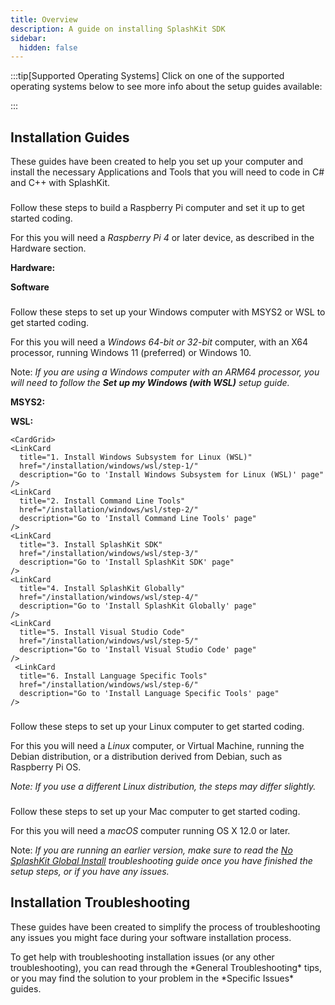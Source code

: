 ```yaml
---
title: Overview
description: A guide on installing SplashKit SDK
sidebar:
  hidden: false
---
```



:::tip[Supported Operating Systems]
Click on one of the supported operating systems below to see more info about the setup guides available:

<CardGrid>
  <LinkCard
    title="Raspberry Pi"
    href="#raspberry-pi"
  />
  <LinkCard
    title="Windows"
    href="#windows"
  />
  <LinkCard 
    title="Linux"
    href="#linux"
  />
  <LinkCard
    title="macOS"
    href="#macos"
  />
</CardGrid>
:::

## Installation Guides

These guides have been created to help you set up your computer and install the necessary Applications and Tools that you will need to code in C# and C++ with SplashKit.

### <span style="display:none;">Raspberry Pi</span>

<Card title="Raspberry Pi" icon="fa-brands:raspberry-pi">
  Follow these steps to build a Raspberry Pi computer and set it up to get started coding.
  
  For this you will need a *Raspberry Pi 4* or later device, as described in the Hardware section.

  **Hardware:**

  <CardGrid>
    <LinkCard
      title="1. Getting the Hardware"
      href="/installation/raspberrypi/hardware/step-1/"
      description="Go to 'Getting the Hardware' page"
    />
    <LinkCard
      title="2. Building your multi-tool" 
      href="/installation/raspberrypi/hardware/step-2/"
      description="Go to 'Building your multi-tool' page"
    />
     <LinkCard
      title="3. Connecting the Accessories" 
      href="/installation/raspberrypi/hardware/step-3/"
      description="Go to 'Connecting the Accessories' page"
    />
    <LinkCard
      title="4. Powering the Multi-tool" 
      href="/installation/raspberrypi/hardware/step-4/"
      description="Go to 'Powering the Multi-tool' page"
    />
    <LinkCard
      title="5. Finalising the Mutli-tool Setup" 
      href="/installation/raspberrypi/hardware/step-4/"
      description="Go to 'Finalising the Mutli-tool Setup' page"
    />
  </CardGrid>

  **Software**

  <CardGrid>
    <LinkCard
      title="1. Download Raspberry Pi OS"
      href="/installation/raspberrypi/software/step-1/"
      description="Go to 'Download Raspberry Pi OS"
    />
    <LinkCard
      title="2. Install Raspberry Pi OS" 
      href="/installation/raspberrypi/software/step-2/"
      description="Go to 'Install Raspberry Pi OS' page"
    />
     <LinkCard
      title="3. Setup Raspberry Pi OS" 
      href="/installation/raspberrypi/software/step-3/"
      description="Go to 'Setup Raspberry Pi OS' page"
    />
    <LinkCard
      title="4. Manual Setup Steps" 
      href="/installation/raspberrypi/software/step-4/"
      description="Go to 'Manual Setup Steps' page"
    />
    <LinkCard
      title="5. Optional Steps" 
      href="/installation/raspberrypi/software/step-5/"
      description="Go to 'Optional Steps' page"
    />
  </CardGrid>
</Card>

### <span style="display:none;">Windows</span>

<Card title="Windows" icon="fa-brands:windows">
  Follow these steps to set up your Windows computer with MSYS2 or WSL to get started coding.

  For this you will need a *Windows 64-bit or 32-bit* computer, with an X64 processor, running Windows 11 (preferred) or Windows 10.

  Note: *If you are using a Windows computer with an ARM64 processor, you will need to follow the **Set up my Windows (with WSL)** setup guide.*

  **MSYS2:**

  <CardGrid>
    <LinkCard
      title="1. Install MSYS2"
      href="/installation/windows/mingw/step-1/"
      description="Go to 'Install MSYS2' page"
    />
    <LinkCard
      title="2. Install git and clang Command Line Tools"
      href="/installation/windows/mingw/step-2/"
      description="Go to 'Install git and clang Command Line Tools' page" 
    />
    <LinkCard
      title="3. Install SplashKit SDK"
      href="/installation/windows/mingw/step-3/"
      description="Go to 'Install SplashKit SDK' page" 
    />
    <LinkCard
      title="4. Install SplashKit Globally"
      href="/installation/windows/mingw/step-4/"
      description="Go to 'Install SplashKit Globally' page" 
    />
    <LinkCard
      title="5. Install Visual Studio Code"
      href="/installation/windows/mingw/step-5/"
      description="Go to 'Install Visual Studio Code' page" 
    />
     <LinkCard
      title="6. Install Language Specific Tools"
      href="/installation/windows/mingw/step-6/"
      description="Go to 'Install Language Specific Tools' page" 
    />
  </CardGrid>

   **WSL:**

    <CardGrid>
    <LinkCard
      title="1. Install Windows Subsystem for Linux (WSL)"
      href="/installation/windows/wsl/step-1/"
      description="Go to 'Install Windows Subsystem for Linux (WSL)' page"
    />
    <LinkCard
      title="2. Install Command Line Tools"
      href="/installation/windows/wsl/step-2/"
      description="Go to 'Install Command Line Tools' page" 
    />
    <LinkCard
      title="3. Install SplashKit SDK"
      href="/installation/windows/wsl/step-3/"
      description="Go to 'Install SplashKit SDK' page" 
    />
    <LinkCard
      title="4. Install SplashKit Globally"
      href="/installation/windows/wsl/step-4/"
      description="Go to 'Install SplashKit Globally' page" 
    />
    <LinkCard
      title="5. Install Visual Studio Code"
      href="/installation/windows/wsl/step-5/"
      description="Go to 'Install Visual Studio Code' page" 
    />
     <LinkCard
      title="6. Install Language Specific Tools"
      href="/installation/windows/wsl/step-6/"
      description="Go to 'Install Language Specific Tools' page" 
    />
  </CardGrid>
</Card>

### <span style="display:none;">Linux</span>

<Card title="Linux" icon="fa-brands:linux">
  Follow these steps to set up your Linux computer to get started coding.

  For this you will need a *Linux* computer, or Virtual Machine, running the Debian distribution, or a distribution derived from Debian, such as Raspberry Pi OS.

  *Note: If you use a different Linux distribution, the steps may differ slightly.*

  <CardGrid>
    <LinkCard
      title="1. Automated Setup"
      href="/installation/linux/step-1/"
      description="Go to step 1 'Automated Setup' page"
    />
    <LinkCard
      title="2. Manual Setup Steps"
      href="/installation/linux/step-2"
      description="Go to step 2 'Manual Setup Step' page"
    />
    <LinkCard
      title="3. Optional Step"
      href="/installation/linux/step-3"
      description="Go to step 2 'Optional Step' page"
    />
  </CardGrid>
</Card>

### <span style="display:none;">macOS</span>

<Card title="macOS" icon="fa-brands:apple">
  Follow these steps to set up your Mac computer to get started coding.

  For this you will need a *macOS* computer running OS X 12.0 or later.
  
  Note: *If you are running an earlier version, make sure to read the [No SplashKit Global Install](/book/part-0-getting-started/2-computer-use/0-installation/3-0-troubleshooting-install/#no-splashkit-global-install) troubleshooting guide once you have finished the setup steps, or if you have any issues.*

  <CardGrid>
    <LinkCard
      title="1. Install XCode Command Line Tools"
      href="/installation/macos/step-1/"
      description="Go to 'Install XCode Command Line Tools' page"
    />
    <LinkCard
      title="2. Install SplashKit SDK"
      href="/installation/macos/step-2/"
      description="Go to 'Install SplashKit SDK' page"
    />
    <LinkCard
      title="3. Install SplashKit Globally"
      href="/installation/macos/step-3/"
      description="Go to 'Install SplashKit Globally' page"
    />
    <LinkCard
      title="4. Install Visual Studio Code"
      href="/installation/macos/step-4/"
      description="Go to 'Install Visual Studio Code' page"
    />
    <LinkCard
      title="5. Install Language Specific Tools"
      href="/installation/macos/step-5"
      description="Go to 'Install Language Specific Tools' page"
    />
    <LinkCard
      title="6. Optional Step"
      href="/installation/macos/step-6"
      description="Go to 'Optional Step' page"
    />
  </CardGrid>
</Card>

## Installation Troubleshooting

These guides have been created to simplify the process of troubleshooting any issues you might face during your software installation process.

<Card title="Troubleshooting" icon="fa:wrench">
  To get help with troubleshooting installation issues (or any other troubleshooting), you can read through the *General Troubleshooting* tips, or you may find the solution to your problem in the *Specific Issues* guides.

  <CardGrid>
    <LinkCard
      title="General Troubleshooting"
      href="https://programmers.guide/book/part-0-getting-started/2-computer-use/0-installation/3-0-troubleshooting-install/#general-troubleshooting"
      description="Go to the 'General Troubleshooting' section of the 'Installation Troubleshooting' page"
    />
    <LinkCard
      title="Specific Issues"
      href="https://programmers.guide/book/part-0-getting-started/2-computer-use/0-installation/3-0-troubleshooting-install/#specific-issues"
      description="Go to the 'Specific Issues' section of the 'Installation Troubleshooting' page"
    />
  </CardGrid>
</Card>
